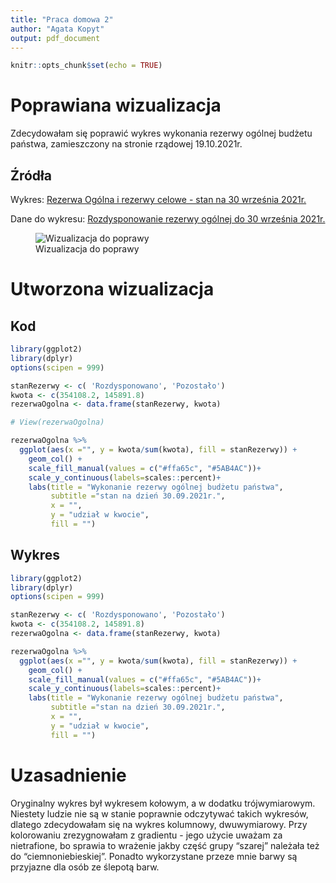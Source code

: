 ---
title: "Praca domowa 2"
author: "Agata Kopyt"
output: pdf_document
---

```{r setup, include=FALSE}
knitr::opts_chunk$set(echo = TRUE)
```

# Poprawiana wizualizacja

Zdecydowałam się poprawić wykres wykonania rezerwy ogólnej budżetu państwa, zamieszczony na stronie rządowej 19.10.2021r.

## Źródła
Wykres: [Rezerwa Ogólna i rezerwy celowe - stan na 30 września 2021r.](https://www.gov.pl/web/finanse/wykresy-za-2021-r)

Dane do wykresu: [Rozdysponowanie rezerwy ogólnej do 30 września 2021r.](https://www.gov.pl/web/finanse/informacja-za-2021-r)

![Wizualizacja do poprawy](/Users/Agatka/Downloads/Wizualizacja.png)

# Utworzona wizualizacja
## Kod

```{r, eval = FALSE}
library(ggplot2)
library(dplyr)
options(scipen = 999)

stanRezerwy <- c( 'Rozdysponowano', 'Pozostało')
kwota <- c(354108.2, 145891.8)
rezerwaOgolna <- data.frame(stanRezerwy, kwota)

# View(rezerwaOgolna)

rezerwaOgolna %>% 
  ggplot(aes(x ="", y = kwota/sum(kwota), fill = stanRezerwy)) +
    geom_col() +
    scale_fill_manual(values = c("#ffa65c", "#5AB4AC"))+
    scale_y_continuous(labels=scales::percent)+
    labs(title = "Wykonanie rezerwy ogólnej budżetu państwa",
         subtitle ="stan na dzień 30.09.2021r.",
         x = "", 
         y = "udział w kwocie", 
         fill = "")

```
## Wykres
```{r, include=FALSE}
library(ggplot2)
library(dplyr)
options(scipen = 999)

stanRezerwy <- c( 'Rozdysponowano', 'Pozostało')
kwota <- c(354108.2, 145891.8)
rezerwaOgolna <- data.frame(stanRezerwy, kwota)
```

```{r, echo=FALSE}
rezerwaOgolna %>% 
  ggplot(aes(x ="", y = kwota/sum(kwota), fill = stanRezerwy)) +
    geom_col() +
    scale_fill_manual(values = c("#ffa65c", "#5AB4AC"))+
    scale_y_continuous(labels=scales::percent)+
    labs(title = "Wykonanie rezerwy ogólnej budżetu państwa",
         subtitle ="stan na dzień 30.09.2021r.",
         x = "", 
         y = "udział w kwocie", 
         fill = "")

```

# Uzasadnienie

Oryginalny wykres był wykresem kołowym, a w dodatku trójwymiarowym. Niestety ludzie nie są w stanie poprawnie odczytywać takich wykresów, dlatego zdecydowałam się na wykres kolumnowy, dwuwymiarowy. Przy kolorowaniu zrezygnowałam z gradientu - jego użycie uważam za nietrafione, bo sprawia to wrażenie jakby część grupy "szarej" należała też do "ciemnoniebieskiej". Ponadto wykorzystane przeze mnie barwy są przyjazne dla osób ze ślepotą barw.
